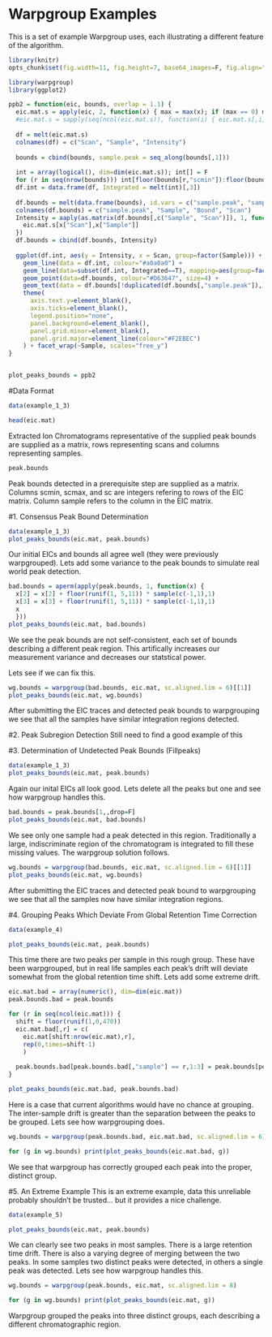 # Warpgroup Examples

This is a set of example Warpgroup uses, each illustrating a different feature of the algorithm.

```r
library(knitr)
opts_chunk$set(fig.width=11, fig.height=7, base64_images=F, fig.align="center", message=F, warning=F)
```

```r
library(warpgroup)
library(ggplot2)
```

```r
ppb2 = function(eic, bounds, overlap = 1.1) {
  eic.mat.s = apply(eic, 2, function(x) { max = max(x); if (max == 0) max = 1; x/max })
  #eic.mat.s = sapply(seq(ncol(eic.mat.s)), function(i) { eic.mat.s[,i]+overlap*(i-1) })
  
  df = melt(eic.mat.s)
  colnames(df) = c("Scan", "Sample", "Intensity")
  
  bounds = cbind(bounds, sample.peak = seq_along(bounds[,1]))
  
  int = array(logical(), dim=dim(eic.mat.s)); int[] = F
  for (r in seq(nrow(bounds))) int[floor(bounds[r,"scmin"]):floor(bounds[r,"scmax"]), bounds[r,"sample"]] = T
  df.int = data.frame(df, Integrated = melt(int)[,3])
  
  df.bounds = melt(data.frame(bounds), id.vars = c("sample.peak", "sample"), measure.vars=c("scmin", "scmax"))
  colnames(df.bounds) = c("sample.peak", "Sample", "Bound", "Scan")
  Intensity = aaply(as.matrix(df.bounds[,c("Sample", "Scan")]), 1, function(x) {
    eic.mat.s[x["Scan"],x["Sample"]]
  })
  df.bounds = cbind(df.bounds, Intensity)
  
  ggplot(df.int, aes(y = Intensity, x = Scan, group=factor(Sample))) + 
    geom_line(data = df.int, colour="#a0a0a0") +
    geom_line(data=subset(df.int, Integrated==T), mapping=aes(group=factor(Sample)), colour="#D63647", size=1) + 
    geom_point(data=df.bounds, colour="#D63647", size=4) +
    geom_text(data = df.bounds[!duplicated(df.bounds[,"sample.peak"]),], mapping = aes(label = Sample), x = max(df.int$Scan)+5) +
    theme(
      axis.text.y=element_blank(),
      axis.ticks=element_blank(),
      legend.position="none",
      panel.background=element_blank(),
      panel.grid.minor=element_blank(),
      panel.grid.major=element_line(colour="#F2EBEC")
    ) + facet_wrap(~Sample, scales="free_y")
}


plot_peaks_bounds = ppb2
```
#Data Format
```r
data(example_1_3)

head(eic.mat)
```
Extracted Ion Chromatograms representative of the supplied peak bounds are supplied as a matrix, rows representing scans and columns representing samples.

```r
peak.bounds
```
Peak bounds detected in a prerequisite step are supplied as a matrix.  Columns scmin, scmax, and sc are integers refering to rows of the EIC matrix. Column sample refers to the column in the EIC matrix.

#1. Consensus Peak Bound Determination
```r
data(example_1_3)
plot_peaks_bounds(eic.mat, peak.bounds)
```

Our initial EICs and bounds all agree well (they were previously warpgrouped).  Lets add some variance to the peak bounds to simulate real world peak detection.

```r
bad.bounds = aperm(apply(peak.bounds, 1, function(x) {
  x[2] = x[2] + floor(runif(1, 5,11)) * sample(c(-1,1),1)
  x[3] = x[3] + floor(runif(1, 5,11)) * sample(c(-1,1),1)
  x
  }))
plot_peaks_bounds(eic.mat, bad.bounds)
```

We see the peak bounds are not self-consistent, each set of bounds describing a different peak region.  This artifically increases our measurement variance and decreases our statstical power.

Lets see if we can fix this.

```r
wg.bounds = warpgroup(bad.bounds, eic.mat, sc.aligned.lim = 6)[[1]]
plot_peaks_bounds(eic.mat, wg.bounds)
```

After submitting the EIC traces and detected peak bounds to warpgrouping we see that all the samples have similar integration regions detected.

#2. Peak Subregion Detection
Still need to find a good example of this

#3. Determination of Undetected Peak Bounds (Fillpeaks)
```r
data(example_1_3)
plot_peaks_bounds(eic.mat, peak.bounds)
```

Again our inital EICs all look good.  Lets delete all the peaks but one and see how warpgroup handles this.

```r
bad.bounds = peak.bounds[1,,drop=F]
plot_peaks_bounds(eic.mat, bad.bounds)
```

We see only one sample had a peak detected in this region. Traditionally a large, indiscriminate region of the chromatogram is integrated to fill these missing values.  The warpgroup solution follows.

```r
wg.bounds = warpgroup(bad.bounds, eic.mat, sc.aligned.lim = 6)[[1]]
plot_peaks_bounds(eic.mat, wg.bounds)
```

After submitting the EIC traces and detected peak bound to warpgrouping we see that all the samples now have similar integration regions.


#4. Grouping Peaks Which Deviate From Global Retention Time Correction
```r
data(example_4)

plot_peaks_bounds(eic.mat, peak.bounds)
```

This time there are two peaks per sample in this rough group.  These have been warpgrouped, but in real life samples each peak's drift will deviate somewhat from the global retention time shift.  Lets add some extreme drift.

```r
eic.mat.bad = array(numeric(), dim=dim(eic.mat))
peak.bounds.bad = peak.bounds

for (r in seq(ncol(eic.mat))) {
  shift = floor(runif(1,0,470))
  eic.mat.bad[,r] = c(
    eic.mat[shift:nrow(eic.mat),r], 
    rep(0,times=shift-1)
    )
  
  peak.bounds.bad[peak.bounds.bad[,"sample"] == r,1:3] = peak.bounds[peak.bounds[,"sample"] == r,1:3] - shift
}

plot_peaks_bounds(eic.mat.bad, peak.bounds.bad)
```

Here is a case that current algorithms would have no chance at grouping. The inter-sample drift is greater than the separation between the peaks to be grouped.  Lets see how warpgrouping does.

```r
wg.bounds = warpgroup(peak.bounds.bad, eic.mat.bad, sc.aligned.lim = 6)

for (g in wg.bounds) print(plot_peaks_bounds(eic.mat.bad, g))
```

We see that warpgroup has correctly grouped each peak into the proper, distinct group.

#5. An Extreme Example
This is an extreme example, data this unreliable probably shouldn't be trusted... but it provides a nice challenge.

```r
data(example_5)

plot_peaks_bounds(eic.mat, peak.bounds)
```

We can clearly see two peaks in most samples.  There is a large retention time drift.  There is also a varying degree of merging between the two peaks.  In some samples two distinct peaks were detected, in others a single peak was detected.  Lets see how warpgroup handles this.

```r
wg.bounds = warpgroup(peak.bounds, eic.mat, sc.aligned.lim = 8)

for (g in wg.bounds) print(plot_peaks_bounds(eic.mat, g))
```

Warpgroup grouped the peaks into three distinct groups, each describing a different chromatographic region.

